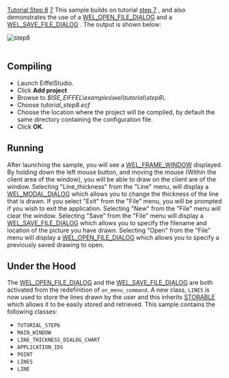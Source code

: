 [[Property:title|Tutorial Step 8]]
[[Property:weight|7]]
This sample builds on tutorial [[Tutorial Step 7|step 7]] , and also demonstrates the use of a [[ref:libraries/wel/reference/wel_open_file_dialog_chart|WEL_OPEN_FILE_DIALOG]]  and a [[ref:libraries/wel/reference/wel_save_file_dialog_chart|WEL_SAVE_FILE_DIALOG]] . The output is shown below: 
 [[Image:step8|step8]]  <br/>
<br/>

==Compiling==

* Launch EiffelStudio. 
* Click '''Add project'''
* Browse to ''$ISE_EIFFEL\examples\wel\tutorial\step8\''. 
* Choose ''tutorial_step8.ecf''
* Choose the location where the project will be compiled, by default the same directory containing the configuration file. 
* Click '''OK'''. 


==Running==

After launching the sample, you will see a [[ref:libraries/wel/reference/wel_frame_window_chart|WEL_FRAME_WINDOW]]  displayed. By holding down the left mouse button, and moving the mouse (Within the client area of the window), you will be able to draw on the client are of the window. Selecting "Line_thickness" from the "Line" menu, will display a [[ref:libraries/wel/reference/wel_modal_dialog_chart|WEL_MODAL_DIALOG]]  which allows you to change the thickness of the line that is drawn. If you select "Exit" from the "File" menu, you will be prompted if you wish to exit the application. Selecting "New" from the "File" menu will clear the window. Selecting "Save" from the "File" menu will display a [[ref:libraries/wel/reference/wel_save_file_dialog_chart|WEL_SAVE_FILE_DIALOG]]  which allows you to specify the filename and location of the picture you have drawn. Selecting "Open" from the "File" menu will display a [[ref:libraries/wel/reference/wel_open_file_dialog_chart|WEL_OPEN_FILE_DIALOG]]  which allows you to specify a previously saved drawing to open. 

==Under the Hood==
The [[ref:libraries/wel/reference/wel_open_file_dialog_chart|WEL_OPEN_FILE_DIALOG]]  and the [[ref:libraries/wel/reference/wel_save_file_dialog_chart|WEL_SAVE_FILE_DIALOG]]  are both activated from the redefinition of <code>on_menu_command</code>. A new class, <code>LINES</code> is now used to store the lines drawn by the user and this inherits [[ref:/libraries/base/reference/storable_chart|STORABLE]]  which allows it to be easily stored and retrieved. 
This sample contains the following classes: 
* <code>TUTORIAL_STEP6</code>
* <code>MAIN_WINDOW</code>
* <code>LINE_THICKNESS_DIALOG_CHART</code>
* <code>APPLICATION_IDS</code>
* <code>POINT</code>
* <code>LINES</code>
* <code>LINE</code>

{{seealso| '''See Also''' <br/>
[[ref:/libraries/wel/reference/wel_save_file_dialog_chart|Save file dialog]]  <br/>
[[ref:/libraries/wel/reference/wel_open_file_dialog_chart|Open file dialog]]  }}





